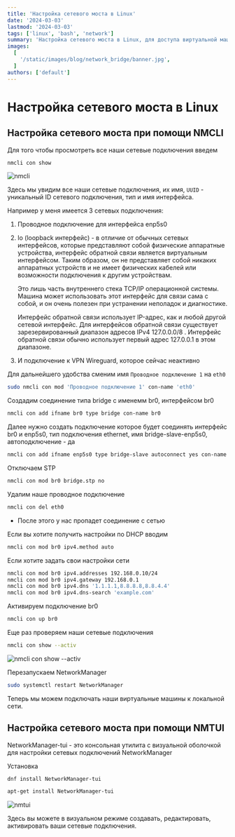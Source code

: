 ```yaml
---
title: 'Настройка сетевого моста в Linux'
date: '2024-03-03'
lastmod: '2024-03-03'
tags: ['linux', 'bash', 'network']
summary: 'Настройка сетевого моста в Linux, для доступа виртуальной машиы в локальную сеть'
images:
  [
    '/static/images/blog/network_bridge/banner.jpg',
  ]
authors: ['default']
---
```



# Настройка сетевого моста в Linux

## Настройка сетевого моста при помощи NMCLI

Для того чтобы просмотреть все наши сетевые подключения введем

```bash
nmcli con show
```

![nmcli](/static/images/blog/network_bridge/nmcli_c_s.png)

Здесь мы увидим все наши сетевые подключения, их имя, `UUID` - уникальный ID сетевого подключения, тип и имя интерфейса.

Например у меня имеется 3 сетевых подключения:

1. Проводное подключение для интерфейса enp5s0
2. lo (loopback интерфейс) - в отличие от обычных сетевых интерфейсов, которые представляют собой физические аппаратные устройства, интерфейс обратной связи является виртуальным интерфейсом. Таким образом, он не представляет собой никаких аппаратных устройств и не имеет физических кабелей или возможности подключения к другим устройствам.

   Это лишь часть внутреннего стека TCP/IP операционной системы. Машина может использовать этот интерфейс для связи сама с собой, и он очень полезен при устранении неполадок и диагностике.

   Интерфейс обратной связи использует IP-адрес, как и любой другой сетевой интерфейс. Для интерфейсов обратной связи существует зарезервированный диапазон адресов IPv4 127.0.0.0/8 . Интерфейс обратной связи обычно использует первый адрес 127.0.0.1 в этом диапазоне.

3. И подключение к VPN Wireguard, которое сейчас неактивно

Для дальнейшего удобства сменим имя `Проводное подключение 1` на `eth0`

```bash
sudo nmcli con mod 'Проводное подключение 1' con-name 'eth0'
```

Создадим соединение типа bridge с именемм br0, интерфейсом br0&#x20;

```bash
nmcli con add ifname br0 type bridge con-name br0
```

Далее нужно создать подключение которое будет соединять интерфейс br0 и enp5s0, тип подключения ethernet, имя bridge-slave-enp5s0, автоподключение - да

```bash
nmcli con add ifname enp5s0 type bridge-slave autoconnect yes con-name bridge-slave-enp5s0 master br0
```

Отключаем STP

```bash
nmcli con mod br0 bridge.stp no
```

Удалим наше проводное подключение

```bash
nmcli con del eth0
```

- После этого у нас пропадет соединение с сетью

Если вы хотите получить настройки по DHCP вводим

```bash
nmcli con mod br0 ipv4.method auto
```

Если хотите задать свои настройки сети

```bash
nmcli con mod br0 ipv4.addresses 192.168.0.10/24
nmcli con mod br0 ipv4.gateway 192.168.0.1
nmcli con mod br0 ipv4.dns '1.1.1.1,8.8.8.8,8.8.4.4'
nmcli con mod br0 ipv4.dns-search 'example.com'
```

Активируем подключение br0

```bash
nmcli con up br0
```

Еще раз проверяем наши сетевые подключения

```bash
nmcli con show --activ
```

![nmcli con show --activ](/static/images/blog/network_bridge/nmcli_c_s_a.png)

Перезапускаем NetworkManager

```bash
sudo systemctl restart NetworkManager
```

Теперь мы можем подключать наши виртуальные машины к локальной сети.

## Настройка сетевого моста при помощи NMTUI

NetworkManager-tui - это консольная утилита с визуальной оболочкой для настройки сетевых подключений NetworkManager

Установка

```bash
dnf install NetworkManager-tui
```

```bash
apt-get install NetworkManager-tui
```

![nmtui](/static/images/blog/network_bridge/nmtui.png)

Здесь вы можете в визуальном режиме создавать, редактировать, активировать ваши сетевые подключения.

